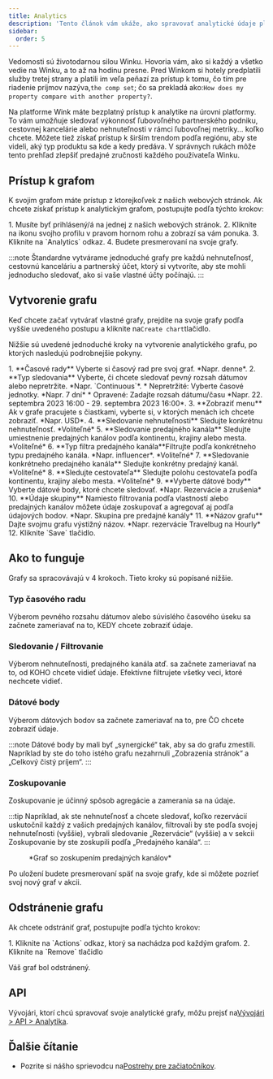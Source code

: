 ```yaml
---
title: Analytics
description: 'Tento článok vám ukáže, ako spravovať analytické údaje platformy Wink.'
sidebar:
  order: 5
---
```


Vedomosti sú životodarnou silou Winku. Hovoria vám, ako si každý a všetko vedie na Winku, a to až na hodinu presne. Pred Winkom si hotely predplatili služby tretej strany a platili im veľa peňazí za prístup k tomu, čo tím pre riadenie príjmov nazýva,`the comp set`; čo sa prekladá ako:`How does my property compare with another property?`.

Na platforme Wink máte bezplatný prístup k analytike na úrovni platformy. To vám umožňuje sledovať výkonnosť ľubovoľného partnerského podniku, cestovnej kancelárie alebo nehnuteľnosti v rámci ľubovoľnej metriky... koľko chcete. Môžete tiež získať prístup k širším trendom podľa regiónu, aby ste videli, aký typ produktu sa kde a kedy predáva. V správnych rukách môže tento prehľad zlepšiť predajné zručnosti každého používateľa Winku.

## Prístup k grafom

K svojim grafom máte prístup z ktorejkoľvek z našich webových stránok. Ak chcete získať prístup k analytickým grafom, postupujte podľa týchto krokov:

<Steps>
  1. Musíte byť prihlásený/á na jednej z našich webových stránok.
  2. Kliknite na ikonu svojho profilu v pravom hornom rohu a zobrazí sa vám ponuka.
  3. Kliknite na `Analytics` odkaz.
  4. Budete presmerovaní na svoje grafy.
</Steps>


:::note
Štandardne vytvárame jednoduché grafy pre každú nehnuteľnosť, cestovnú kanceláriu a partnerský účet, ktorý si vytvoríte, aby ste mohli jednoducho sledovať, ako si vaše vlastné účty počínajú.
:::

## Vytvorenie grafu

Keď chcete začať vytvárať vlastné grafy, prejdite na svoje grafy podľa vyššie uvedeného postupu a kliknite na`Create chart`tlačidlo.

Nižšie sú uvedené jednoduché kroky na vytvorenie analytického grafu, po ktorých nasledujú podrobnejšie pokyny.

<Steps>
  1. **Časové rady** Vyberte si časový rad pre svoj graf. *Napr. denne*.
  2. **Typ sledovania** Vyberte, či chcete sledovať pevný rozsah dátumov alebo nepretržite. *Napr. `Continuous`*.
     * Nepretržité: Vyberte časové jednotky. *Napr. 7 dní*
     * Opravené: Zadajte rozsah dátumu/času *Napr. 22. septembra 2023 16:00 - 29. septembra 2023 16:00*.
  3. **Zobraziť menu** Ak v grafe pracujete s čiastkami, vyberte si, v ktorých menách ich chcete zobraziť. *Napr. USD*.
  4. **Sledovanie nehnuteľnosti** Sledujte konkrétnu nehnuteľnosť. *Voliteľné*
  5. **Sledovanie predajného kanála** Sledujte umiestnenie predajných kanálov podľa kontinentu, krajiny alebo mesta. *Voliteľné*
  6. **Typ filtra predajného kanála**Filtrujte podľa konkrétneho typu predajného kanála. *Napr. influencer*. *Voliteľné*
  7. **Sledovanie konkrétneho predajného kanála** Sledujte konkrétny predajný kanál. *Voliteľné*
  8. **Sledujte cestovateľa** Sledujte polohu cestovateľa podľa kontinentu, krajiny alebo mesta. *Voliteľné*
  9. **Vyberte dátové body** Vyberte dátové body, ktoré chcete sledovať. *Napr. Rezervácie a zrušenia*
  10. **Údaje skupiny** Namiesto filtrovania podľa vlastností alebo predajných kanálov môžete údaje zoskupovať a agregovať aj podľa údajových bodov. *Napr. Skupina pre predajné kanály*
  11. **Názov grafu** Dajte svojmu grafu výstižný názov. *Napr. rezervácie Travelbug na Hourly*
  12. Kliknite `Save` tlačidlo.
</Steps>


## Ako to funguje

Grafy sa spracovávajú v 4 krokoch. Tieto kroky sú popísané nižšie.

### Typ časového radu

Výberom pevného rozsahu dátumov alebo súvislého časového úseku sa začnete zameriavať na to, KEDY chcete zobraziť údaje.

### Sledovanie / Filtrovanie

Výberom nehnuteľnosti, predajného kanála atď. sa začnete zameriavať na to, od KOHO chcete vidieť údaje. Efektívne filtrujete všetky veci, ktoré nechcete vidieť.

### Dátové body

Výberom dátových bodov sa začnete zameriavať na to, pre ČO chcete zobraziť údaje.

:::note
Dátové body by mali byť „synergické“ tak, aby sa do grafu zmestili. Napríklad by ste do toho istého grafu nezahrnuli „Zobrazenia stránok“ a „Celkový čistý príjem“. :::

### Zoskupovanie<Badge text="New" variant="note" />


Zoskupovanie je účinný spôsob agregácie a zamerania sa na údaje.

:::tip
Napríklad, ak ste nehnuteľnosť a chcete sledovať, koľko rezervácií uskutočnil každý z vašich predajných kanálov, filtrovali by ste podľa svojej nehnuteľnosti (vyššie), vybrali sledovanie „Rezervácie“ (vyššie) a v sekcii Zoskupovanie by ste zoskupili podľa „Predajného kanála“.
:::

<figure>
  <CloudinaryImage width="700" height="219" resize="scale" quality="best" alt="Analytický graf" src="academy/analytics" errorImage="noimage_opaque_nyrtl0.png" />

  <figcaption>*Graf so zoskupením predajných kanálov*</figcaption>
</figure>


Po uložení budete presmerovaní späť na svoje grafy, kde si môžete pozrieť svoj nový graf v akcii.

## Odstránenie grafu

Ak chcete odstrániť graf, postupujte podľa týchto krokov:

<Steps>
  1. Kliknite na `Actions` odkaz, ktorý sa nachádza pod každým grafom.
  2. Kliknite na `Remove` tlačidlo
</Steps>


Váš graf bol odstránený.

## API

Vývojári, ktorí chcú spravovať svoje analytické grafy, môžu prejsť na[Vývojári > API > Analytika](/developers/apis/#analytics-api).

## Ďalšie čítanie

* Pozrite si nášho sprievodcu na[Postrehy pre začiatočníkov](/guides/insight-for-dummies).

